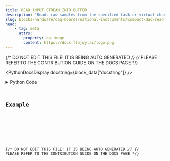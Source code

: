 ```yaml
---
title: READ_INPUT_STREAM_INTO_BUFFER
description: "Reads raw samples from the specified task or virtual channels into the provided buffer."
slug: blocks/hardware/daq-boards/national-instruments/compact-daq/read-input-stream-into-buffer
head:
    - tag: meta
      attrs:
        property: og:image
        content: https://docs.flojoy.ai/logo.png
---
```


{/* DO NOT EDIT THIS FILE! IT IS BEING AUTO GENERATED */}
{/* PLEASE REFER TO THE CONTRIBUTION GUIDE ON THE DOCS PAGE */}


<PythonDocsDisplay docstring={block_data["docstring"]} />
<details>
<summary>Python Code</summary>



<Code code={pythonCode} lang="py" wrap theme="dracula" />

[Find this Flojoy Block on GitHub](https://github.com/flojoy-ai/blocks/blob/main/blocks/HARDWARE/DAQ_BOARDS/NATIONAL_INSTRUMENTS/COMPACT_DAQ/READ_INPUT_STREAM_INTO_BUFFER/READ_INPUT_STREAM_INTO_BUFFER.py)

</details>

## Example


<GetHelpWidget />


<AppDisplay app={app} blockName="READ_INPUT_STREAM_INTO_BUFFER" client:visible />


<Example />

{/* DO NOT EDIT THIS FILE! IT IS BEING AUTO GENERATED */}
{/* PLEASE REFER TO THE CONTRIBUTION GUIDE ON THE DOCS PAGE */}
